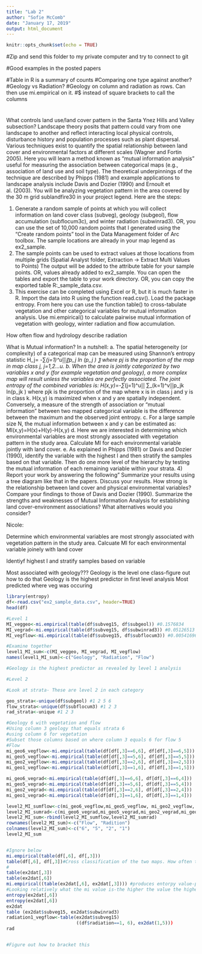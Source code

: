 ```yaml
---
title: "Lab 2"
author: "Sofie McComb"
date: "January 17, 2019"
output: html_document
---
```


```r
knitr::opts_chunk$set(echo = TRUE)
```

#Zip and send this folder to my private computer and try to connect to git


#Good examples in the posted papers

#Table in R is a summary of counts
#Comparing one type against another?
#Geology vs Radiation?
#Geology on column and radiation as rows. Can then use mi.empirical on it. 
#$ instead of square brackets to call the columns

#




What controls land use/land cover pattern in the Santa Ynez Hills and Valley subsection? Landscape theory posits that pattern could vary from one landscape to another and reflect interacting local physical controls, disturbance history and population processes such as plant dispersal.
Various techniques exist to quantify the spatial relationship between land cover and environmental factors at different scales (Wagner and Fortin 2005). Here you will learn a method known as “mutual information analysis” useful for measuring the association between categorical maps (e.g., association of land use and soil type). The theoretical underpinnings of the technique are described by Phipps (1981) and example applications to landscape analysis include Davis and Dozier (1990) and Ernoult et al. (2003).
You will be analyzing vegetation pattern in the area covered by the 30 m grid sublandfire30 in your project legend. Here are the steps:


1) Generate a random sample of points at which you will collect information on land cover class (subveg), geology (subgeol), flow accumulation (subflocum3c), and winter radiation (subwinrad3). OR, you can use the set of 10,000 random points that I generated using the “Create random points” tool in the Data Management folder of Arc toolbox. The sample locations are already in your map legend as ex2_sample.
2) The sample points can be used to extract values at those locations from multiple grids (Spatial Analyst folder, Extraction -> Extract Multi Values to Points) The output will be added to the attribute table for your sample points. OR, values already added to ex2_sample. You can open the tables and export the table to your work directory. OR, you can copy the exported table R:\Winter2017\ESM215\data\ex2_sample_data.csv. 
3) This exercise can be completed using Excel or R, but it is much faster in R. Import the data into R using the function read.csv(). Load the package entropy. From here you can use the function table() to cross-tabulate vegetation and other categorical variables for mutual information analysis. Use mi.empirical() to calculate pairwise mutual information of vegetation with geology, winter radiation and flow accumulation.



How often flow and hydrology describe radiation


What is Mutual information? In a nutshell:
	a. The spatial heterogeneity (or complexity) of a categorical map can be measured using Shannon's entropy statistic
H_j= -∑_(j=1)^u▒〖p_j ln (p_j ) 〗
where pj is the proportion of the map in map class j, j=1,2…u.
	b. When the area is jointly categorized by two variables x and y (for example vegetation and geology), a more complex map will result unless the variables are perfectly associated. The joint entropy of the combined variables is:
H(x,y)=-∑_(j=1)^u▒  ∑_(k=1)^v▒p_jk  ln(p_jk )
where pjk is the proportion of the map where x is in class j and y is in class k. 
	H(x,y) is maximized when x and y are spatially independent. Conversely, a measure of the strength of association or "mutual information" between two mapped categorical variable is the difference between the maximum and the observed joint entropy.
	c. For a large sample size N, the mutual information between x and y can be estimated as:
MI(x,y)=H(x)+H(y)-H(x,y)
	d. Here we are interested in determining which environmental variables are most strongly associated with vegetation pattern in the study area. Calculate MI for each environmental variable jointly with land cover.
	e. As explained in Phipps (1981) or Davis and Dozier (1990), identify the variable with the highest I and then stratify the samples based on that variable. Then do one more level of the hierarchy by testing the mutual information of each remaining variable within your strata.
4) Report your work by answering the following”
	Summarize your results using a tree diagram like that in the papers.
	Discuss your results. How strong is the relationship between land cover and physical environmental variables?
	Compare your findings to those of Davis and Dozier (1990).
	Summarize the strengths and weaknesses of Mutual Information Analysis for establishing land cover-environment associations? What alternatives would you consider?






Nicole:

Determine which environmental variables are most strongly associated with vegetation pattern in the study area. Calcuate MI for each environmental variable joinely with land cover

Identiyf highest I and stratify samples based on variable

Most associated with geology???
Geology is the level one class-figure out how to do that
Geology is the highest predictor in first level analysis
Most predicted where veg was occuring


```r
library(entropy)
df<-read.csv("ex2_sample_data.csv", header=TRUE)
head(df)

#Level 1
MI_veggeo<-mi.empirical(table(df$subveg15, df$subgeol)) #0.1576834
MI_vegrad<-mi.empirical(table(df$subveg15, df$subwinrad3)) #0.05126513
MI_vegflow<-mi.empirical(table(df$subveg15, df$subflocum3)) #0.005416964

#Examine together
level1_MI_sum<-c(MI_veggeo, MI_vegrad, MI_vegflow)
names(level1_MI_sum)<-c("Geology", "Radiation", "Flow")

#Geology is the highest predictor as revealed by level 1 analysis

#Level 2

#Look at strata- These are level 2 in each category

geo_strata<-unique(df$subgeol) #1 2 5 6
flow_strata<-unique(df$subflocum3) #1 2 3
rad_strata<-unique #1 2 3

#Geology 6 with vegetation and flow
#Using column 3 geology that equals strata 6
#using column 6 for vegetation
#Subset those columns based on where column 3 equals 6 for flow 5
#Flow
mi_geo6_vegflow<-mi.empirical(table(df[df[,3]==6,6], df[df[,3]==6,5]))
mi_geo5_vegflow<-mi.empirical(table(df[df[,3]==5,6], df[df[,3]==5,5]))
mi_geo2_vegflow<-mi.empirical(table(df[df[,3]==2,6], df[df[,3]==2,5]))
mi_geo1_vegflow<-mi.empirical(table(df[df[,3]==1,6], df[df[,3]==1,5]))

mi_geo6_vegrad<-mi.empirical(table(df[df[,3]==6,6], df[df[,3]==6,4]))
mi_geo5_vegrad<-mi.empirical(table(df[df[,3]==5,6], df[df[,3]==5,4]))
mi_geo2_vegrad<-mi.empirical(table(df[df[,3]==2,6], df[df[,3]==2,4]))
mi_geo1_vegrad<-mi.empirical(table(df[df[,3]==1,6], df[df[,3]==1,4]))

level2_MI_sumflow<-c(mi_geo6_vegflow,mi_geo5_vegflow, mi_geo2_vegflow, mi_geo1_vegflow)
level2_MI_sumrad<-c(mi_geo6_vegrad,mi_geo5_vegrad,mi_geo2_vegrad,mi_geo1_vegrad)
level2_MI_sum<-rbind(level2_MI_sumflow,level2_MI_sumrad)
rownames(level2_MI_sum)<-c("Flow", "Radition")
colnames(level2_MI_sum)<-c("6", "5", "2", "1")
level2_MI_sum


#Ignore below
mi.empirical(table(df[,6], df[,3]))
table(df[,6], df[,3])#Cross classification of the two maps. How often the join count. By class on rows. 
#
table(ex2dat[,3])
table(ex2dat[,6])
mi.empirical((table(ex2dat[,6], ex2dat[,3]))) #produces entorpy value-produces mututal info value (look at slide)
#Looking relatively what the mi value is-the higher the value the higher the assocaition
entropy(ex2dat[,6])
entropy(ex2dat[,6])
ex2dat
table (ex2dat$subveg15, ex2dat$subwinrad3)
radiation1_vegflow<-table(ex2dat$subveg15)
                          ((df$radiation==1, 6), ex2dat(1,5)))
rad


#Figure out how to bracket this

```

